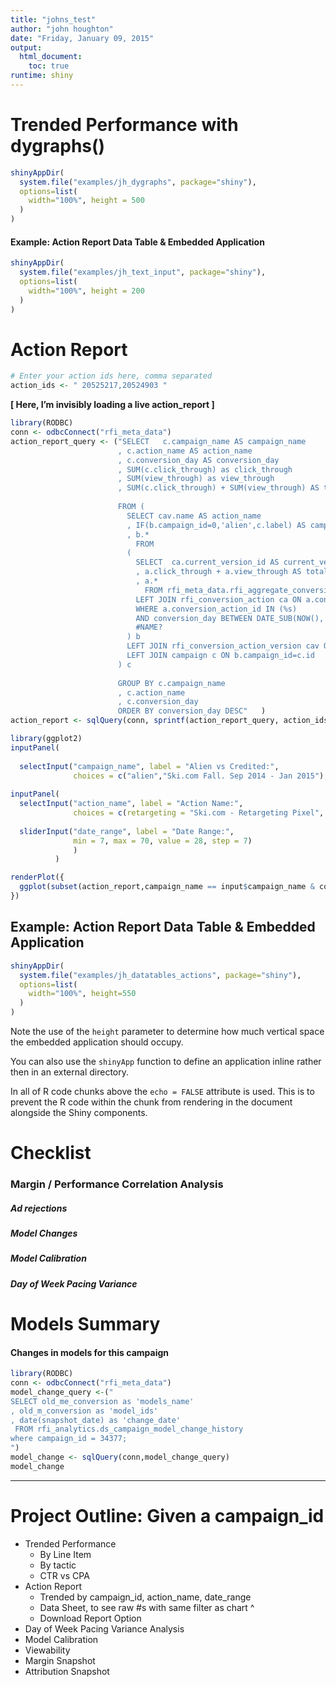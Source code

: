 ```yaml
---
title: "johns_test"
author: "john houghton"
date: "Friday, January 09, 2015"
output: 
  html_document:
    toc: true
runtime: shiny
---
```

# Trended Performance with dygraphs()
```r
shinyAppDir(
  system.file("examples/jh_dygraphs", package="shiny"),
  options=list(
    width="100%", height = 500
  )
)
```


#### Example: Action Report Data Table & Embedded Application

```r
shinyAppDir(
  system.file("examples/jh_text_input", package="shiny"),
  options=list(
    width="100%", height = 200
  )
)
```

# Action Report
```r
# Enter your action ids here, comma separated
action_ids <- " 20525217,20524903 "
```

**[ Here, I'm invisibly loading a live action_report ]**

```r
library(RODBC)
conn <- odbcConnect("rfi_meta_data")
action_report_query <- ("SELECT   c.campaign_name AS campaign_name
                        , c.action_name AS action_name
                        , c.conversion_day AS conversion_day
                        , SUM(c.click_through) as click_through
                        , SUM(view_through) as view_through
                        , SUM(c.click_through) + SUM(view_through) AS total_conversions 
                        
                        FROM (   
                          SELECT cav.name AS action_name  
                          , IF(b.campaign_id=0,'alien',c.label) AS campaign_name
                          , b.*
                            FROM  
                          (	
                            SELECT  ca.current_version_id AS current_version_id	
                            , a.click_through + a.view_through AS total_conversions
                            , a.* 
                              FROM rfi_meta_data.rfi_aggregate_conversion_action_agg a	
                            LEFT JOIN rfi_conversion_action ca ON a.conversion_action_id=ca.id
                            WHERE a.conversion_action_id IN (%s) 	
                            AND conversion_day BETWEEN DATE_SUB(NOW(), INTERVAL 90 DAY) AND NOW()
                            #NAME?
                          ) b	
                          LEFT JOIN rfi_conversion_action_version cav ON cav.version_id=b.current_version_id	
                          LEFT JOIN campaign c ON b.campaign_id=c.id	
                        ) c	
                        
                        GROUP BY c.campaign_name	
                        , c.action_name
                        , c.conversion_day
                        ORDER BY conversion_day DESC"	) 
action_report <- sqlQuery(conn, sprintf(action_report_query, action_ids)) 


```

```r
library(ggplot2)
inputPanel(
  
  selectInput("campaign_name", label = "Alien vs Credited:",
              choices = c("alien","Ski.com Fall. Sep 2014 - Jan 2015"), selected = "alien"),
  
inputPanel(
  selectInput("action_name", label = "Action Name:",
              choices = c(retargeting = "Ski.com - Retargeting Pixel", conversion = "Ski.com - Request a Quote Conversion" ), selected = "Ski.com - Request a Quote Conversion"),  
  
  sliderInput("date_range", label = "Date Range:",
              min = 7, max = 70, value = 28, step = 7)
              )
          )

renderPlot({
  ggplot(subset(action_report,campaign_name == input$campaign_name & conversion_day > Sys.Date()-input$date_range & action_name %in% input$action_name), aes(x = conversion_day, y = total_conversions, colour = action_name)) + stat_smooth(level = 0.99) + geom_point() + xlab(input$campaign_name)
})
```


## Example: Action Report Data Table & Embedded Application

```r
shinyAppDir(
  system.file("examples/jh_datatables_actions", package="shiny"),
  options=list(
    width="100%", height=550
  )
)
```

Note the use of the `height` parameter to determine how much vertical space the embedded application should occupy.

You can also use the `shinyApp` function to define an application inline rather then in an external directory.

In all of R code chunks above the `echo = FALSE` attribute is used. This is to prevent the R code within the chunk from rendering in the document alongside the Shiny components.

# Checklist 
### Margin / Performance Correlation Analysis
##### Ad rejections
##### Model Changes
##### Model Calibration
##### Day of Week Pacing Variance


# Models Summary
#### Changes in models for this campaign
```r
library(RODBC)
conn <- odbcConnect("rfi_meta_data")
model_change_query <-("
SELECT old_me_conversion as 'models_name'
, old_m_conversion as 'model_ids'
, date(snapshot_date) as 'change_date'
 FROM rfi_analytics.ds_campaign_model_change_history
where campaign_id = 34377;
")
model_change <- sqlQuery(conn,model_change_query) 
model_change

```

***
# Project Outline: Given a campaign_id
* Trended Performance
  + By Line Item
  + By tactic
  + CTR vs CPA
* Action Report
  + Trended by campaign_id, action_name, date_range
  + Data Sheet, to see raw #s with same filter as chart ^
  + Download Report Option
* Day of Week Pacing Variance Analysis
* Model Calibration
* Viewability
* Margin Snapshot
* Attribution Snapshot

